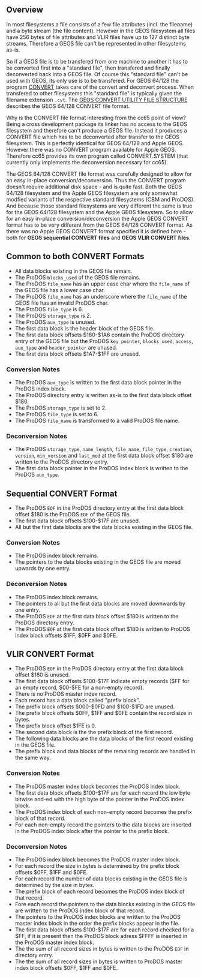 == Overview ==

In most filesystems a file consists of a few file attributes (incl. the filename) and a byte stream (the file content). However in the GEOS filesystem all files have 256 bytes of file attributes and VLIR files have up to 127 distinct byte streams. Therefore a GEOS file can't be represented in other filesystems as-is.

So if a GEOS file is to be transfered from one machine to another it has to be converted first into a "standard file", then transfered and finally deconverted back into a GEOS file. Of course this "standard file" can't be used with GEOS, its only use is to be transfered. For GEOS 64/128 the program [http://cbmfiles.com/geos/geos-5.php CONVERT] takes care of the convert and deconvert process. When transfered to other filesystems this "standard file" is typically given the filename extension <code>.cvt</code>. The [http://www.filegate.net/cbm/g-tech/cvtformt.txt GEOS CONVERT UTILITY FILE STRUCTURE] describes the GEOS 64/128 CONVERT file format.

Why is the CONVERT file format interesting from the cc65 point of view? Being a cross development package its linker has no access to the GEOS filesystem and therefore can't produce a GEOS file. Instead it produces a CONVERT file which has to be deconverted after transfer to the GEOS filesystem. This is perfectly identical for GEOS 64/128 and Apple GEOS. However there was no CONVERT program available for Apple GEOS. Therefore cc65 provides its own program called CONVERT.SYSTEM (that currently only implements the deconversion necessary for cc65).

The GEOS 64/128 CONVERT file format was carefully designed to allow for an easy in-place conversion/deconversion. Thus the CONVERT program doesn't require additional disk space - and is quite fast. Both the GEOS 64/128 filesystem and the Apple GEOS filesystem are only somewhat modfied variants of the respective standard filesystems (CBM and ProDOS). And because those standard filesystems are very different the same is true for the GEOS 64/128 filesystem and the Apple GEOS filesystem. So to allow for an easy in-place conversion/deconversion the Apple GEOS CONVERT format has to be very different from the GEOS 64/128 CONVERT format. As there was no Apple GEOS CONVERT format specified it is defined here - both for '''GEOS sequential CONVERT files''' and '''GEOS VLIR CONVERT files'''.

== Common to both CONVERT Formats ==

* All data blocks existing in the GEOS file remain.
* The ProDOS <code>blocks_used</code> of the GEOS file remains.
* The ProDOS <code>file_name</code> has an upper case char where the <code>file_name</code> of the GEOS file has a lower case char.
* The ProDOS <code>file_name</code> has an underscore where the <code>file_name</code> of the GEOS file has an invalid ProDOS char.
* The ProDOS <code>file_type</code> is 6.
* The ProDOS <code>storage_type</code> is 2.
* The ProDOS <code>aux_type</code> is unused.
* The first data block is the header block of the GEOS file.
* The first data block offsets $180-$1A6 contain the ProDOS directory entry of the GEOS file but the ProDOS <code>key_pointer</code>, <code>blocks_used</code>, <code>access</code>, <code>aux_type</code> and <code>header_pointer</code> are unused.
* The first data block offsets $1A7-$1FF are unused.

=== Conversion Notes ===

* The ProDOS <code>aux_type</code> is written to the first data block pointer in the ProDOS index block.
* The ProDOS directory entry is written as-is to the first data block offset $180.
* The ProDOS <code>storage_type</code> is set to 2.
* The ProDOS <code>file_type</code> is set to 6.
* The ProDOS <code>file_name</code> is transformed to a valid ProDOS file name.

=== Deconversion Notes ===

* The ProDOS <code>storage_type</code>, <code>name_length</code>, <code>file_name</code>, <code>file_type</code>, <code>creation</code>, <code>version</code>, <code>min_version</code> and <code>last_mod</code> at the first data block offset $180 are written to the ProDOS directory entry.
* The first data block pointer in the ProDOS index block is written to the ProDOS <code>aux_type</code>.

== Sequential CONVERT Format ==

* The ProDOS <code>EOF</code> in the ProDOS directory entry at the first data block offset $180 is the ProDOS <code>EOF</code> of the GEOS file.
* The first data block offsets $100-$17F are unused.
* All but the first data blocks are the data blocks existing in the GEOS file.

=== Conversion Notes ===

* The ProDOS index block remains.
* The pointers to the data blocks existing in the GEOS file are moved upwards by one entry.

=== Deconversion Notes ===

* The ProDOS index block remains.
* The pointers to all but the first data blocks are moved downwards by one entry.
* The ProDOS <code>EOF</code> at the first data block offset $180 is written to the ProDOS directory entry.
* The ProDOS <code>EOF</code> at the first data block offset $180 is written to ProDOS index block offsets $1FF, $0FF and $0FE.

== VLIR CONVERT Format ==

* The ProDOS <code>EOF</code> in the ProDOS directory entry at the first data block offset $180 is unused.
* The first data block offsets $100-$17F indicate empty records ($FF for an empty record, $00-$FE for a non-empty record).
* There is no ProDOS master index record.
* Each record has a data block called "prefix block".
* The prefix block offsets $000-$0FD and $100-$1FD are unused.
* The prefix block offsets $0FF, $1FF and $0FE contain the record size in bytes.
* The prefix block offset $1FE is 0.
* The second data block is the the prefix block of the first record.
* The following data blocks are the data blocks of the first record existing in the GEOS file.
* The prefix block and data blocks of the remaining records are handled in the same way.

=== Conversion Notes ===

* The ProDOS master index block becomes the ProDOS index block.
* The first data block offsets $100-$17F are for each record the low byte bitwise and-ed with the high byte of the pointer in the ProDOS index block.
* The ProDOS index block of each non-empty record becomes the prefix block of that record.
* For each non-empty record the pointers to the data blocks are inserted in the ProDOS index block after the pointer to the prefix block.

=== Deconversion Notes ===

* The ProDOS index block becomes the ProDOS master index block.
* For each record the size in bytes is determined by the prefix block offsets $0FF, $1FF and $0FE.
* For each record the number of data blocks existing in the GEOS file is determined by the size in bytes.
* The prefix block of each record becomes the ProDOS index block of that record.
* Fore each record the pointers to the data blocks existing in the GEOS file are written to the ProDOS index block of that record.
* The pointers to the ProDOS index blocks are written to the ProDOS master index block in the order the prefix blocks appear in the file.
* The first data block offsets $100-$17F are for each record checked for a $FF, if it is present then the ProDOS block adress $FFFF is inserted in the ProDOS master index block.
* The the sum of all record sizes in bytes is written to the ProDOS <code>EOF</code> in directory entry.
* The the sum of all record sizes in bytes is written to ProDOS master index block offsets $0FF, $1FF and $0FE.
